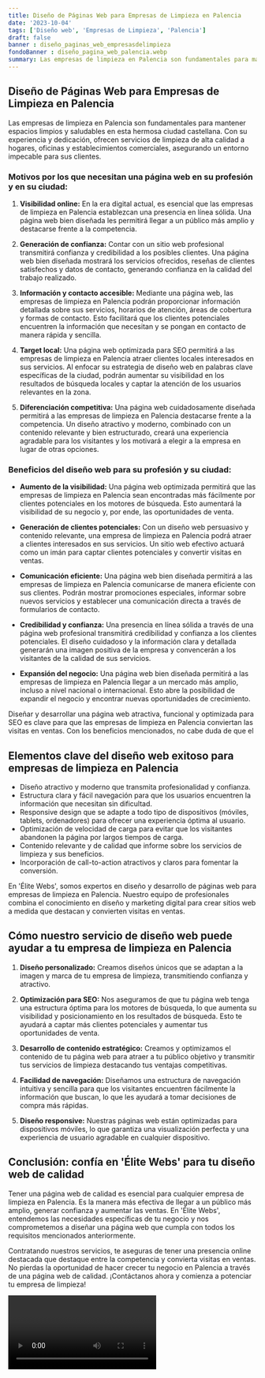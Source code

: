 ```yaml
---
title: Diseño de Páginas Web para Empresas de Limpieza en Palencia
date: '2023-10-04'
tags: ['Diseño web', 'Empresas de Limpieza', 'Palencia']
draft: false
banner : diseño_paginas_web_empresasdelimpieza
fondoBanner : diseño_pagina_web_palencia.webp
summary: Las empresas de limpieza en Palencia son fundamentales para mantener espacios limpios y saludables en esta hermosa ciudad castellana. Con su experiencia y dedicación, ofrecen servicios de limpieza de alta calidad a hogares, oficinas y establecimientos comerciales, asegurando un entorno impecable para sus clientes.
---
```


## Diseño de Páginas Web para Empresas de Limpieza en Palencia

Las empresas de limpieza en Palencia son fundamentales para mantener espacios limpios y saludables en esta hermosa ciudad castellana. Con su experiencia y dedicación, ofrecen servicios de limpieza de alta calidad a hogares, oficinas y establecimientos comerciales, asegurando un entorno impecable para sus clientes.

### Motivos por los que necesitan una página web en su profesión y en su ciudad:

1. **Visibilidad online:** En la era digital actual, es esencial que las empresas de limpieza en Palencia establezcan una presencia en línea sólida. Una página web bien diseñada les permitirá llegar a un público más amplio y destacarse frente a la competencia.

2. **Generación de confianza:** Contar con un sitio web profesional transmitirá confianza y credibilidad a los posibles clientes. Una página web bien diseñada mostrará los servicios ofrecidos, reseñas de clientes satisfechos y datos de contacto, generando confianza en la calidad del trabajo realizado.

3. **Información y contacto accesible:** Mediante una página web, las empresas de limpieza en Palencia podrán proporcionar información detallada sobre sus servicios, horarios de atención, áreas de cobertura y formas de contacto. Esto facilitará que los clientes potenciales encuentren la información que necesitan y se pongan en contacto de manera rápida y sencilla.

4. **Target local:** Una página web optimizada para SEO permitirá a las empresas de limpieza en Palencia atraer clientes locales interesados en sus servicios. Al enfocar su estrategia de diseño web en palabras clave específicas de la ciudad, podrán aumentar su visibilidad en los resultados de búsqueda locales y captar la atención de los usuarios relevantes en la zona.

5. **Diferenciación competitiva:** Una página web cuidadosamente diseñada permitirá a las empresas de limpieza en Palencia destacarse frente a la competencia. Un diseño atractivo y moderno, combinado con un contenido relevante y bien estructurado, creará una experiencia agradable para los visitantes y los motivará a elegir a la empresa en lugar de otras opciones.

### Beneficios del diseño web para su profesión y su ciudad:

- **Aumento de la visibilidad:** Una página web optimizada permitirá que las empresas de limpieza en Palencia sean encontradas más fácilmente por clientes potenciales en los motores de búsqueda. Esto aumentará la visibilidad de su negocio y, por ende, las oportunidades de venta.

- **Generación de clientes potenciales:** Con un diseño web persuasivo y contenido relevante, una empresa de limpieza en Palencia podrá atraer a clientes interesados en sus servicios. Un sitio web efectivo actuará como un imán para captar clientes potenciales y convertir visitas en ventas.

- **Comunicación eficiente:** Una página web bien diseñada permitirá a las empresas de limpieza en Palencia comunicarse de manera eficiente con sus clientes. Podrán mostrar promociones especiales, informar sobre nuevos servicios y establecer una comunicación directa a través de formularios de contacto.

- **Credibilidad y confianza:** Una presencia en línea sólida a través de una página web profesional transmitirá credibilidad y confianza a los clientes potenciales. El diseño cuidadoso y la información clara y detallada generarán una imagen positiva de la empresa y convencerán a los visitantes de la calidad de sus servicios.

- **Expansión del negocio:** Una página web bien diseñada permitirá a las empresas de limpieza en Palencia llegar a un mercado más amplio, incluso a nivel nacional o internacional. Esto abre la posibilidad de expandir el negocio y encontrar nuevas oportunidades de crecimiento.

Diseñar y desarrollar una página web atractiva, funcional y optimizada para SEO es clave para que las empresas de limpieza en Palencia conviertan las visitas en ventas. Con los beneficios mencionados, no cabe duda de que el 

<GifSeo />

<Cta />

## Elementos clave del diseño web exitoso para empresas de limpieza en Palencia

- Diseño atractivo y moderno que transmita profesionalidad y confianza.
- Estructura clara y fácil navegación para que los usuarios encuentren la información que necesitan sin dificultad.
- Responsive design que se adapte a todo tipo de dispositivos (móviles, tablets, ordenadores) para ofrecer una experiencia óptima al usuario.
- Optimización de velocidad de carga para evitar que los visitantes abandonen la página por largos tiempos de carga.
- Contenido relevante y de calidad que informe sobre los servicios de limpieza y sus beneficios.
- Incorporación de call-to-action atractivos y claros para fomentar la conversión.

En 'Élite Webs', somos expertos en diseño y desarrollo de páginas web para empresas de limpieza en Palencia. Nuestro equipo de profesionales combina el conocimiento en diseño y marketing digital para crear sitios web a medida que destacan y convierten visitas en ventas.

## Cómo nuestro servicio de diseño web puede ayudar a tu empresa de limpieza en Palencia

1. **Diseño personalizado:** Creamos diseños únicos que se adaptan a la imagen y marca de tu empresa de limpieza, transmitiendo confianza y atractivo.

2. **Optimización para SEO:** Nos aseguramos de que tu página web tenga una estructura óptima para los motores de búsqueda, lo que aumenta su visibilidad y posicionamiento en los resultados de búsqueda. Esto te ayudará a captar más clientes potenciales y aumentar tus oportunidades de venta.

3. **Desarrollo de contenido estratégico:** Creamos y optimizamos el contenido de tu página web para atraer a tu público objetivo y transmitir tus servicios de limpieza destacando tus ventajas competitivas. 

4. **Facilidad de navegación:** Diseñamos una estructura de navegación intuitiva y sencilla para que los visitantes encuentren fácilmente la información que buscan, lo que les ayudará a tomar decisiones de compra más rápidas.

5. **Diseño responsive:** Nuestras páginas web están optimizadas para dispositivos móviles, lo que garantiza una visualización perfecta y una experiencia de usuario agradable en cualquier dispositivo.

## Conclusión: confía en 'Élite Webs' para tu diseño web de calidad

Tener una página web de calidad es esencial para cualquier empresa de limpieza en Palencia. Es la manera más efectiva de llegar a un público más amplio, generar confianza y aumentar las ventas. En 'Élite Webs', entendemos las necesidades específicas de tu negocio y nos comprometemos a diseñar una página web que cumpla con todos los requisitos mencionados anteriormente.

Contratando nuestros servicios, te aseguras de tener una presencia online destacada que destaque entre la competencia y convierta visitas en ventas. No pierdas la oportunidad de hacer crecer tu negocio en Palencia a través de una página web de calidad. ¡Contáctanos ahora y comienza a potenciar tu empresa de limpieza!

<Video />

<CtaBot job='Empresas de Limpieza' city='Palencia'/>

<Gmaps query='Palencia+españa+maps' />